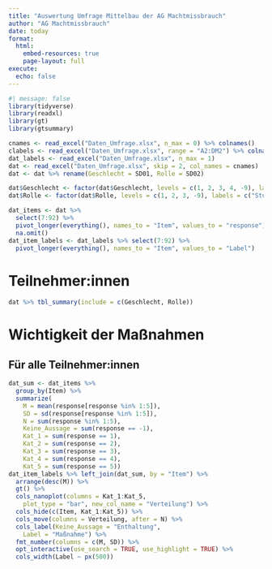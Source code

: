 ```yaml
---
title: "Auswertung Umfrage Mittelbau der AG Machtmissbrauch"
author: "AG Machtmissbrauch"
date: today
format:
  html:
    embed-resources: true
    page-layout: full
execute: 
  echo: false
---
```


```r
#| message: false
library(tidyverse)
library(readxl)
library(gt)
library(gtsummary)
```

```r
cnames <- read_excel("Daten_Umfrage.xlsx", n_max = 0) %>% colnames()
clabels <- read_excel("Daten_Umfrage.xlsx", range = "A2:DM2") %>% colnames()
dat_labels <- read_excel("Daten_Umfrage.xlsx", n_max = 1)
dat <- read_excel("Daten_Umfrage.xlsx", skip = 2, col_names = cnames)
dat <- dat %>% rename(Geschlecht = SD01, Rolle = SD02)

dat$Geschlecht <- factor(dat$Geschlecht, levels = c(1, 2, 3, 4, -9), labels = c("männlich", "weiblich", "divers", "ich möchte keine Angabe machen", "nicht beantwortet"))
dat$Rolle <- factor(dat$Rolle, levels = c(1, 2, 3, -9), labels = c("Studierende:r", "Promovierende:r", "Post Doc/Akademische:r Rät:in", "nicht beantwortet"))

dat_items <- dat %>% 
  select(7:92) %>%
  pivot_longer(everything(), names_to = "Item", values_to = "response") %>%
  na.omit() 
dat_item_labels <- dat_labels %>% select(7:92) %>%
  pivot_longer(everything(), names_to = "Item", values_to = "Label")
```

# Teilnehmer:innen

```r
dat %>% tbl_summary(include = c(Geschlecht, Rolle))
```

# Wichtigkeit der Maßnahmen

## Für alle Teilnehmer:innen

```r
dat_sum <- dat_items %>%
  group_by(Item) %>%
  summarize(
    M = mean(response[response %in% 1:5]),
    SD = sd(response[response %in% 1:5]),
    N = sum(response %in% 1:5),
    Keine_Aussage = sum(response == -1),
    Kat_1 = sum(response == 1),
    Kat_2 = sum(response == 2),
    Kat_3 = sum(response == 3),
    Kat_4 = sum(response == 4),
    Kat_5 = sum(response == 5))
dat_item_labels %>% left_join(dat_sum, by = "Item") %>%
  arrange(desc(M)) %>%
  gt() %>%
  cols_nanoplot(columns = Kat_1:Kat_5,
    plot_type = "bar", new_col_name = "Verteilung") %>%
  cols_hide(c(Item, Kat_1:Kat_5)) %>%
  cols_move(columns = Verteilung, after = N) %>%
  cols_label(Keine_Aussage = "Enthaltung",
    Label = "Maßnahme") %>%
  fmt_number(columns = c(M, SD)) %>%
  opt_interactive(use_search = TRUE, use_highlight = TRUE) %>%
  cols_width(Label ~ px(500))
```


